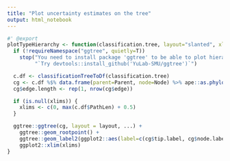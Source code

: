 ```yaml
---
title: "Plot uncertainty estimates on the tree"
output: html_notebook
---
```


```r
#' @export
plotTypeHierarchy <- function(classification.tree, layout="slanted", xlims=NULL, font.size=3, ...) {
  if (!requireNamespace("ggtree", quietly=T))
    stop("You need to install package 'ggtree' to be able to plot hierarchical tree. ",
         "`Try devtools::install_github('YuLab-SMU/ggtree')`")

  c.df <- classificationTreeToDf(classification.tree)
  cg <- c.df %$% data.frame(parent=Parent, node=Node) %>% ape::as.phylo()
  cg$edge.length <- rep(1, nrow(cg$edge))

  if (is.null(xlims)) {
    xlims <- c(0, max(c.df$PathLen) + 0.5)
  }

  ggtree::ggtree(cg, layout = layout, ...) +
    ggtree::geom_rootpoint() +
    ggtree::geom_label2(ggplot2::aes(label=c(cg$tip.label, cg$node.label)[node]), size=font.size) +
    ggplot2::xlim(xlims)
}
```

```r

```

